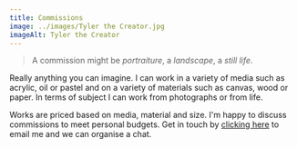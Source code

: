 ```yaml
---
title: Commissions
image: ../images/Tyler the Creator.jpg
imageAlt: Tyler the Creator
---
```


> A commission might be *portraiture*, a *landscape*, a *still life*.

Really anything you can imagine. I can work in a variety of media such as acrylic, oil or pastel and on a variety of materials such as canvas, wood or paper. In terms of subject I can work from photographs or from life.

Works are priced based on media, material and size. I'm happy to discuss commissions to meet personal budgets. Get in touch by [clicking here](mailto:greg@greghannan.studio) to email me and we can organise a chat.